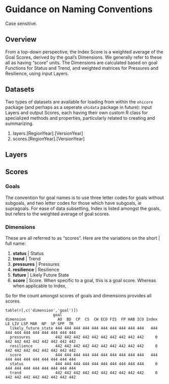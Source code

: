 Guidance on Naming Conventions
========================================================

Case sensitive.

## Overview
From a top-down perspective, the Index Score is a weighted average of the Goal Scores, derived by the goal's Dimensions. We generally refer to these all as having "score" units. The Dimensions are calculated based on goal Functions for Status and Trend, and weighted matrices for Pressures and Resilience, using input Layers.

## Datasets
Two types of datasets are available for loading from within the `ohicore` package (and perhaps as a seperate `ohidata` package in future): input Layers and output Scores, each having their own custom R class for specialized methods and properties, particularly related to creating and summarizing.

1. layers.[RegionYear].[VersionYear]
1. scores.[RegionYear].[VersionYear] 

## Layers

## Scores

### Goals
The convention for goal names is to use three letter codes for goals without subgoals, and two letter codes for those which have subgoals, ie supragoals. For ease of data subsetting, Index is listed amongst the goals, but refers to the weighted average of goal scores.

### Dimensions

These are all referred to as "scores". Here are the variations on the short | full name:

1. **status** | Status
1. **trend** | Trend  
1. **pressures** | Pressures
1. **resilience** | Resilience
1. **future** | Likely Future State
1. **score** | Score. When specific to a goal, this is a goal score. Whereas when applicable to Index, 
  
So for the count amongst scores of goals and dimensions provides all scores.

```
table(r[,c('dimension','goal')])
                     goal
dimension              AO  BD  CP  CS  CW ECO FIS  FP HAB ICO Index  LE LIV LSP MAR  NP  SP SPP  TR
  likely_future_state 444 444 444 444 444 444 444 444 444 444   444 444 444 444 444 444 444 444 444
  pressures           442 442 442 442 442 442 442 442 442 442     0 442 442 442 442 442 442 442 442
  resilience          442 442 442 442 442 442 442 442 442 442     0 442 442 442 442 442 442 442 442
  score               444 444 444 444 444 444 444 444 444 444   444 444 444 444 444 444 444 444 444
  status              444 444 444 444 444 444 444 444 444 444     0 444 444 444 444 444 444 444 444
  trend               442 442 442 442 442 442 442 442 442 442     0 442 442 442 442 442 442 442 442
```
